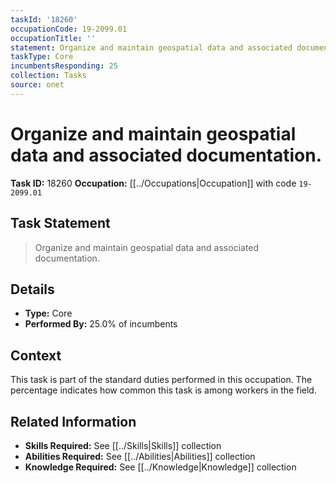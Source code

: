 ```yaml
---
taskId: '18260'
occupationCode: 19-2099.01
occupationTitle: ''
statement: Organize and maintain geospatial data and associated documentation.
taskType: Core
incumbentsResponding: 25
collection: Tasks
source: onet
---
```

# Organize and maintain geospatial data and associated documentation.

**Task ID:** 18260
**Occupation:** [[../Occupations|Occupation]] with code `19-2099.01`

## Task Statement

> Organize and maintain geospatial data and associated documentation.

## Details

- **Type:** Core
- **Performed By:** 25.0% of incumbents

## Context

This task is part of the standard duties performed in this occupation. The percentage indicates how common this task is among workers in the field.

## Related Information

- **Skills Required:** See [[../Skills|Skills]] collection
- **Abilities Required:** See [[../Abilities|Abilities]] collection
- **Knowledge Required:** See [[../Knowledge|Knowledge]] collection
